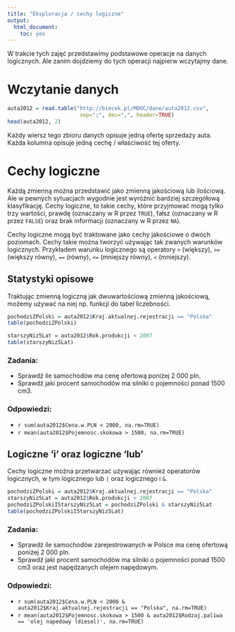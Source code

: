 ```yaml
---
title: "Eksploracja / cechy logiczne"
output:
  html_document:
    toc: yes
---
```


W trakcie tych zajęć przedstawimy podstawowe operacje na danych logicznych. 
Ale zanim dojdziemy do tych operacji najpierw wczytajmy dane.

# Wczytanie danych

```r
auta2012 = read.table("http://biecek.pl/MOOC/dane/auta2012.csv",
                       sep=";", dec=",", header=TRUE)
head(auta2012, 2)
```

Każdy wiersz tego zbioru danych opisuje jedną ofertę sprzedaży auta. Każda kolumna opisuje jedną cechę / właściwość tej oferty.




# Cechy logiczne
Każdą zmienną można przedstawić jako zmienną jakościową lub ilościową. Ale w pewnych sytuacjach wygodnie jest wyróżnić bardziej szczegółową klasyfikację.
Cechy logiczne, to takie cechy, które przyjmować mogą tylko trzy wartości, prawdę (oznaczany w R przez `TRUE`), fałsz (oznaczany w R przez `FALSE`) oraz brak informacji (oznaczany w R przez `NA`).

Cechy logiczne mogą być traktowane jako cechy jakościowe o dwóch poziomach. 
Cechy takie można tworzyć używając tak zwanych warunków logicznych. Przykładem warunku logicznego są operatory `>` (większy), `>=` (większy równy), `==` (równy), `<=` (mniejszy równy), `<` (mniejszy). 

## Statystyki opisowe

Traktując zmienną logiczną jak dwuwartościową zmienną jakościową, możemy używać na niej np. funkcji do tabel liczebności.

```r
pochodziZPolski = auta2012$Kraj.aktualnej.rejestracji == "Polska"
table(pochodziZPolski)

starszyNiz5Lat = auta2012$Rok.produkcji < 2007
table(starszyNiz5Lat)
```

### Zadania:
+ Sprawdź ile samochodów ma cenę ofertową poniżej 2 000 pln.
+ Sprawdź jaki procent samochodów ma silniki o pojemności ponad 1500 cm3.

### Odpowiedzi:
+ `r sum(auta2012$Cena.w.PLN < 2000, na.rm=TRUE)`
+ `r mean(auta2012$Pojemnosc.skokowa > 1500, na.rm=TRUE)`

## Logiczne 'i' oraz logiczne 'lub'

Cechy logiczne można przetwarzać używając również operatorów logicznych, w tym logicznego lub `|` oraz logicznego i `&`.

```r
pochodziZPolski = auta2012$Kraj.aktualnej.rejestracji == "Polska"
starszyNiz5Lat = auta2012$Rok.produkcji < 2007
pochodziZPolskiIStarszyNiz5Lat = pochodziZPolski & starszyNiz5Lat
table(pochodziZPolskiIStarszyNiz5Lat)
```

### Zadania:
+ Sprawdź ile samochodów zarejestrowanych w Polsce ma cenę ofertową poniżej 2 000 pln.
+ Sprawdź jaki procent samochodów ma silniki o pojemności ponad 1500 cm3 oraz jest napędzanych olejem napędowym.

### Odpowiedzi:
+ `r sum(auta2012$Cena.w.PLN < 2000 & auta2012$Kraj.aktualnej.rejestracji == "Polska", na.rm=TRUE)`
+ `r mean(auta2012$Pojemnosc.skokowa > 1500 & auta2012$Rodzaj.paliwa == 'olej napedowy (diesel)', na.rm=TRUE)`


